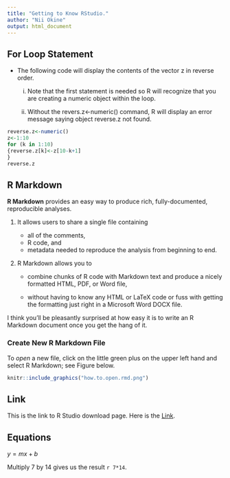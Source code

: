 ```yaml
---
title: "Getting to Know RStudio."
author: "Nii Okine"
output: html_document
---
```


## For Loop Statement

- The following code will display the contents of the vector z in reverse
order.
    
    i. Note that the first statement is needed so R will recognize that you are creating a numeric object within the loop.

    ii. Without the revers.z<-numeric() command, R will display an error message saying object reverse.z not found.
    
```r
reverse.z<-numeric()
z<-1:10
for (k in 1:10)
{reverse.z[k]<-z[10-k+1]
}
reverse.z
```

## R Markdown


**R Markdown** provides an easy way to produce rich, fully-documented, reproducible analyses.


1. It allows users to share a single file containing

    - all of the comments,
    - R code, and
    - metadata needed to reproduce the analysis from beginning to end.

2. R Markdown allows you to

    - combine chunks of R code with Markdown text and produce a nicely formatted HTML, PDF, or Word file,
    
    - without having to know any HTML or LaTeX code or fuss with getting the formatting just right in a Microsoft Word DOCX file.

I think you’ll be pleasantly surprised at how easy it is to write an R
Markdown document once you get the hang of it.


### Create New R Markdown File

To *open* a new file, click on the little green plus on the upper left hand
and select R Markdown; see Figure below.

```r
knitr::include_graphics("how.to.open.rmd.png")
```


## Link 

This is the link to R Studio download page. Here is the [Link](https://www.rstudio.com/products/rstudio/download/#download).



## Equations 

$y = mx + b$


Multiply 7 by 14 gives us the result `r 7*14`.
